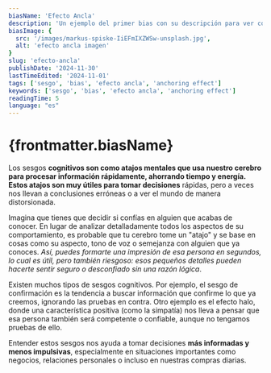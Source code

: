 ```yaml
---
biasName: 'Efecto Ancla'
description: 'Un ejemplo del primer bias con su descripción para ver cómo queda'
biasImage: {
  src: '/images/markus-spiske-IiEFmIXZWSw-unsplash.jpg',
  alt: 'efecto ancla imagen'
}
slug: 'efecto-ancla'
publishDate: '2024-11-30'
lastTimeEdited: '2024-11-01'
tags: ['sesgo', 'bias', 'efecto ancla', 'anchoring effect']
keywords: ['sesgo', 'bias', 'efecto ancla', 'anchoring effect']
readingTime: 5
language: "es"
---
```


# {frontmatter.biasName}

Los sesgos **cognitivos son como atajos mentales que usa nuestro cerebro para procesar información rápidamente, ahorrando tiempo y energía. Estos atajos son muy útiles para tomar decisiones** rápidas, pero a veces nos llevan a conclusiones erróneas o a ver el mundo de manera distorsionada.

Imagina que tienes que decidir si confías en alguien que acabas de conocer. En lugar de analizar detalladamente todos los aspectos de su comportamiento, es probable que tu cerebro tome un "atajo" y se base en cosas como su aspecto, tono de voz o semejanza con alguien que ya conoces. _Así, puedes formarte una impresión de esa persona en segundos, lo cual es útil, pero también riesgoso: esos pequeños detalles pueden hacerte sentir seguro o desconfiado sin una razón lógica_.

Existen muchos tipos de sesgos cognitivos. Por ejemplo, el sesgo de confirmación es la tendencia a buscar información que confirme lo que ya creemos, ignorando las pruebas en contra. Otro ejemplo es el efecto halo, donde una característica positiva (como la simpatía) nos lleva a pensar que esa persona también será competente o confiable, aunque no tengamos pruebas de ello.

Entender estos sesgos nos ayuda a tomar decisiones **más informadas y menos impulsivas**, especialmente en situaciones importantes como negocios, relaciones personales o incluso en nuestras compras diarias.

